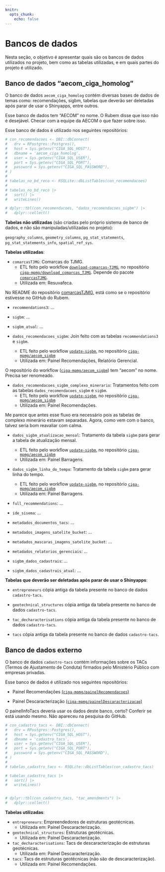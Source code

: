 ```yaml
---
knitr: 
  opts_chunk: 
    echo: false
---
```

# Bancos de dados

Nesta seção, o objetivo é apresentar quais são os bancos de dados utilizados no projeto, bem como as tabelas utilizadas, e em quais partes do projeto é utilizado.



## Banco de dados "aecom_ciga_homolog"

O banco de dados `aecom_ciga_homolog` contém diversas bases de dados de temas como: recomendações, sigbm, tabelas que deverão ser deletadas após parar de usar o Shinyapps, entre outros.

::: {.callout-important}
Esse banco de dados tem "AECOM" no nome. O Rubem disse que isso não é desejável. Checar com a equipe da AECOM o que fazer sobre isso.
:::


Esse banco de dados é utilizado nos seguintes repositórios:

<!-- - Painel Recomendações [(`ciga-mpmg/painelRecomendacoes`)](https://github.com/ciga-mpmg/painelRecomendacoes) -->

<!-- - Painel Descaracterização [(`ciga-mpmg/painelDescaracterizacao`)](https://github.com/ciga-mpmg/painelDescaracterizacao) -->


```r
# con_recomendacoes <- DBI::dbConnect(
#   drv = RPostgres::Postgres(),
#   host = Sys.getenv("CIGA_SQL_HOST"),
#   dbname = 'aecom_ciga_homolog',
#   user = Sys.getenv("CIGA_SQL_USER"),
#   port = Sys.getenv("CIGA_SQL_PORT"),
#   password = Sys.getenv("CIGA_SQL_PASSWORD"),
# )
# 
# tabelas_no_bd_reco <- RSQLite::dbListTables(con_recomendacoes)
# 
# tabelas_no_bd_reco |>
#   sort() |>
#   writeLines()

# dplyr::tbl(con_recomendacoes, "dados_recomendacoes_sigbm") |>
#   dplyr::collect()
```

**Tabelas não utilizadas** (são criadas pelo próprio sistema de banco de dados, e não são manipuladas/utilizadas no projeto): 

`geography_columns`, `geometry_columns`, `pg_stat_statements`, `pg_stat_statements_info`, `spatial_ref_sys`.  


**Tabelas utilizadas**:

  - `comarcasTJMG`: Comarcas do TJMG. 
    - ETL feito pelo workflow  [`download-comarcas-TJMG `](https://github.com/ciga-mpmg/download_comarcas_TJMG/actions/workflows/update-data.yaml), no repositório [`ciga-mpmg/download_comarcas_TJMG`](https://github.com/ciga-mpmg/download_comarcas_TJMG). Depende do pacote [`comarcasTJMG`](https://github.com/ciga-mpmg/comarcasTJMG).
    - Utilizada em: Resuvafeca. 

::: {.callout-important}
No README do repositório [comarcasTJMG](https://github.com/ciga-mpmg/comarcasTJMG), está como se o repositório estivesse no GitHub do Rubem.
:::  

  - `recommendations3`: ...
  
  - `sigbm`: ...
  
  - `sigbm_atual`: ...
  
  - `dados_recomendacoes_sigbm`: Join feito com as tabelas `recommendations3` e `sigbm`. 
    - ETL feito pelo workflow  [`update-sigbm`](https://github.com/ciga-mpmg/aecom_sigbm/actions/workflows/update-sigbm.yaml), no repositório [`ciga-mpmg/aecom_sigbm`](https://github.com/ciga-mpmg/aecom_sigbm)
    - Utilizada em: Painel Recomendações, Relatório Gerencial.
    
::: {.callout-important}
O repositório do workflow ([`ciga-mpmg/aecom_sigbm`](https://github.com/ciga-mpmg/aecom_sigbm)) tem "aecom" no nome. Precisa ser renomeado.
:::      
  
  - `dados_recomendacoes_sigbm_complexo_minerario`:  Tratamentos feito com as tabelas `dados_recomendacoes_sigbm` e `sigbm`. 
    - ETL feito pelo workflow  [`update-sigbm`](https://github.com/ciga-mpmg/aecom_sigbm/actions/workflows/update-sigbm.yaml), no repositório [`ciga-mpmg/aecom_sigbm`](https://github.com/ciga-mpmg/aecom_sigbm)
    - Utilizada em: Painel Recomendações.
        
::: {.callout-important}
Me parece que antes esse fluxo era necessário pois as tabelas de complexo minerário estavam separadas. Agora, como vem com o banco, talvez seria bom reavaliar com calma.
:::      
  
  - `dados_sigbm_atualizacao_mensal`: Tratamento da tabela `sigbm` para gerar a tabela de atualização mensal.
    - ETL feito pelo workflow  [`update-sigbm`](https://github.com/ciga-mpmg/aecom_sigbm/actions/workflows/update-sigbm.yaml), no repositório [`ciga-mpmg/aecom_sigbm`](https://github.com/ciga-mpmg/aecom_sigbm)
    - Utilizada em: Painel Barragens.
  
  - `dados_sigbm_linha_do_tempo`: Tratamento da tabela `sigbm` para gerar linha do tempo.
    - ETL feito pelo workflow  [`update-sigbm`](https://github.com/ciga-mpmg/aecom_sigbm/actions/workflows/update-sigbm.yaml), no repositório [`ciga-mpmg/aecom_sigbm`](https://github.com/ciga-mpmg/aecom_sigbm)
    - Utilizada em: Painel Barragens.
  
  - `full_recommendations`: ...
  
  - `ide_sisema`: ...
  
  - `metadados_documentos_tacs`: ...
  
  - `metadados_imagens_satelite_bucket`: ...
  
  - `metadados_mascaras_imagens_satelite_bucket`: ...
  
  - `metadados_relatorios_gerenciais`: ...
  
  - `sigbm_dados_cadastrais`: ...
  
  - `sigbm_dados_cadastrais_atual`: ...
  

        
::: {.callout}
**Tabelas que deverão ser deletadas após parar de usar o Shinyapps**:

  - `entrepreneurs` cópia antiga da tabela presente no banco de dados `cadastro-tacs`.

  - `geotechnical_structures` cópia antiga da tabela presente no banco de dados `cadastro-tacs`.

  - `tac_decharacterisations` cópia antiga da tabela presente no banco de dados `cadastro-tacs`.

  - `tacs` cópia antiga da tabela presente no banco de dados     `cadastro-tacs`.
  
:::  

## Banco de dados externo

O banco de dados `cadastro-tacs` contém informações sobre os TACs (Termos de Ajustamento de Conduta) firmados pelo Ministério Público com empresas privadas.

Esse banco de dados é utilizado nos seguintes repositórios:

- Painel Recomendações [(`ciga-mpmg/painelRecomendacoes`)](https://github.com/ciga-mpmg/painelRecomendacoes)

- Painel Descaracterização [(`ciga-mpmg/painelDescaracterizacao`)](https://github.com/ciga-mpmg/painelDescaracterizacao)

::: {.callout-important}
O painelInfoTacs deveria usar os dados deste banco, certo? Conferir se está usando mesmo. Não apareceu na pesquisa do GitHub.
:::


```r
# con_cadastro_tacs <- DBI::dbConnect(
#   drv = RPostgres::Postgres(),
#   host = Sys.getenv("CIGA_SQL_HOST"),
#   dbname = 'cadastro_tacs',
#   user = Sys.getenv("CIGA_SQL_USER"),
#   port = Sys.getenv("CIGA_SQL_PORT"),
#   password = Sys.getenv("CIGA_SQL_PASSWORD"),
# )
# 
# tabelas_cadastro_tacs <- RSQLite::dbListTables(con_cadastro_tacs)

# tabelas_cadastro_tacs |> 
#   sort() |> 
#   writeLines()


# dplyr::tbl(con_cadastro_tacs, "tac_amendments") |>
#   dplyr::collect()
```

**Tabelas utilizadas**:

-   `entrepreneurs`: Empreendedores de estruturas geotécnicas.
    - Utilizada em: Painel Descaracterização. 
    
-   `geotechnical_structures`: Estruturas geotécnicas.
    - Utilizada em: Painel Descaracterização. 
  
    
-   `tac_decharacterisations`: Tacs de descaracterização de estruturas geotécnicas.
    - Utilizada em: Painel Descaracterização. 
    
-   `tacs`: Tacs de estruturas geotécnicas (não são de descaracterização).
    - Utilizada em: Painel Recomendações.       
